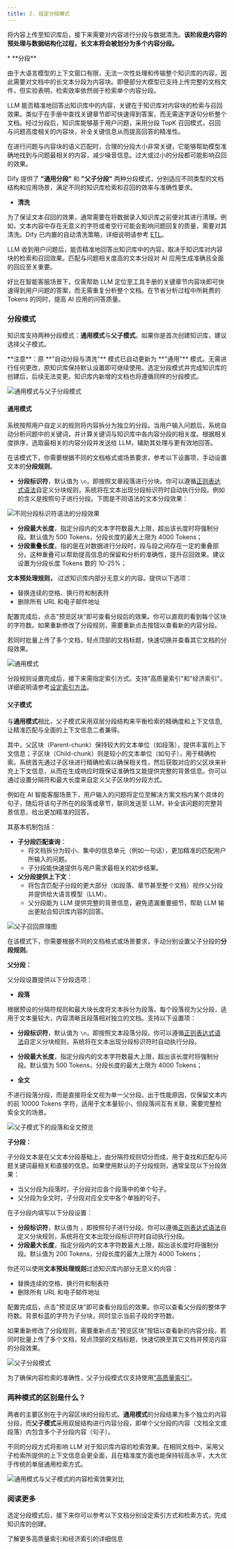 ```yaml
---
title: 2. 指定分段模式
---
```


将内容上传至知识库后，接下来需要对内容进行分段与数据清洗。**该阶段是内容的预处理与数据结构化过程，长文本将会被划分为多个内容分段。**


<Accordion title="什么是分段与清洗策略？">
* **分段**

由于大语言模型的上下文窗口有限，无法一次性处理和传输整个知识库的内容，因此需要对文档中的长文本分段为内容块。即便部分大模型已支持上传完整的文档文件，但实验表明，检索效率依然弱于检索单个内容分段。

LLM 能否精准地回答出知识库中的内容，关键在于知识库对内容块的检索与召回效果。类似于在手册中查找关键章节即可快速得到答案，而无需逐字逐句分析整个文档。经过分段后，知识库能够基于用户问题，采用分段 TopK 召回模式，召回与问题高度相关的内容块，补全关键信息从而提高回答的精准性。

在进行问题与内容块的语义匹配时，合理的分段大小非常关键，它能够帮助模型准确地找到与问题最相关的内容，减少噪音信息。过大或过小的分段都可能影响召回的效果。

Dify 提供了 **"通用分段"** 和 **"父子分段"** 两种分段模式，分别适应不同类型的文档结构和应用场景，满足不同的知识库检索和召回的效率与准确性要求。

* **清洗**

为了保证文本召回的效果，通常需要在将数据录入知识库之前便对其进行清理。例如，文本内容中存在无意义的字符或者空行可能会影响问题回复的质量，需要对其清洗。Dify 已内置的自动清洗策略，详细说明请参考 [ETL](/en/chunking-and-cleaning-text#etl)。
</Accordion>

LLM 收到用户问题后，能否精准地回答出知识库中的内容，取决于知识库对内容块的检索和召回效果。匹配与问题相关度高的文本分段对 AI 应用生成准确且全面的回应至关重要。

好比在智能客服场景下，仅需帮助 LLM 定位至工具手册的关键章节内容块即可快速得到用户问题的答案，而无需重复分析整个文档。在节省分析过程中所耗费的 Tokens 的同时，提高 AI 应用的问答质量。

### 分段模式

知识库支持两种分段模式：**通用模式**与**父子模式**。如果你是首次创建知识库，建议选择父子模式。

<Info>
**注意**：原 **"自动分段与清洗"** 模式已自动更新为 **"通用"** 模式。无需进行任何更改，原知识库保持默认设置即可继续使用。选定分段模式并完成知识库的创建后，后续无法变更。知识库内新增的文档也将遵循同样的分段模式。
</Info>

![通用模式与父子分段模式](https://assets-docs.dify.ai/2024/12/b3052a6aae6e4d0e5701dde3a859e326.png)

#### 通用模式

系统按照用户自定义的规则将内容拆分为独立的分段。当用户输入问题后，系统自动分析问题中的关键词，并计算关键词与知识库中各内容分段的相关度。根据相关度排序，选取最相关的内容分段并发送给 LLM，辅助其处理与更有效地回答。

在该模式下，你需要根据不同的文档格式或场景要求，参考以下设置项，手动设置文本的**分段规则**。

* **分段标识符**，默认值为 `\n`，即按照文章段落进行分块。你可以遵循[正则表达式语法](https://regexr.com/)自定义分块规则，系统将在文本出现分段标识符时自动执行分段。例如  的含义是按照句子进行分段。下图是不同语法的文本分段效果：

![不同分段标识符语法的分段效果](https://assets-docs.dify.ai/2024/12/2c19c1c1a0446c00e3c07d6f4c8968e4.png)

* **分段最大长度**，指定分段内的文本字符数最大上限，超出该长度时将强制分段。默认值为 500 Tokens，分段长度的最大上限为 4000 Tokens；
* **分段重叠长度**，指的是在对数据进行分段时，段与段之间存在一定的重叠部分。这种重叠可以帮助提高信息的保留和分析的准确性，提升召回效果。建议设置为分段长度 Tokens 数的 10-25%；

**文本预处理规则，** 过滤知识库内部分无意义的内容。提供以下选项：

* 替换连续的空格、换行符和制表符
* 删除所有 URL 和电子邮件地址

配置完成后，点击"预览区块"即可查看分段后的效果。你可以直观的看到每个区块的字符数。如果重新修改了分段规则，需要重新点击按钮以查看新的内容分段。

若同时批量上传了多个文档，轻点顶部的文档标题，快速切换并查看其它文档的分段效果。

![通用模式](https://assets-docs.dify.ai/2024/12/b3ec2ce860550563234ca22967abdd17.png)

分段规则设置完成后，接下来需指定索引方式。支持"高质量索引"和"经济索引"，详细说明请参考[设定索引方法](/en/setting-indexing-methods)。

#### **父子模式**

与**通用模式**相比，父子模式采用双层分段结构来平衡检索的精确度和上下文信息,让精准匹配与全面的上下文信息二者兼得。

其中，父区块（Parent-chunk）保持较大的文本单位（如段落），提供丰富的上下文信息；子区块（Child-chunk）则是较小的文本单位（如句子），用于精确检索。系统首先通过子区块进行精确检索以确保相关性，然后获取对应的父区块来补充上下文信息，从而在生成响应时既保证准确性又能提供完整的背景信息。你可以通过设置分隔符和最大长度来自定义父子区块的分段方式。

例如在 AI 智能客服场景下，用户输入的问题将定位至解决方案文档内某个具体的句子，随后将该句子所在的段落或章节，联同发送至 LLM，补全该问题的完整背景信息，给出更加精准的回答。

其基本机制包括：

* **子分段匹配查询**：
  * 将文档拆分为较小、集中的信息单元（例如一句话），更加精准的匹配用户所输入的问题。
  * 子分段能快速提供与用户需求最相关的初步结果。
* **父分段提供上下文**：
  * 将包含匹配子分段的更大部分（如段落、章节甚至整个文档）视作父分段并提供给大语言模型（LLM）。
  * 父分段能为 LLM 提供完整的背景信息，避免遗漏重要细节，帮助 LLM 输出更贴合知识库内容的回答。

![父子召回原理图](https://assets-docs.dify.ai/2024/12/3e6820c10bd7c5f6884930e3a14e7b66.png)

在该模式下，你需要根据不同的文档格式或场景要求，手动分别设置父子分段的**分段规则**。

**父分段：**

父分段设置提供以下分段选项：

* **段落**

根据预设的分隔符规则和最大块长度将文本拆分为段落。每个段落视为父分段，适用于文本量较大，内容清晰且段落相对独立的文档。支持以下设置项：

* **分段标识符**，默认值为 `\n`，即按照文本段落分段。你可以遵循[正则表达式语法](https://regexr.com/)自定义分块规则，系统将在文本出现分段标识符时自动执行分段。
* **分段最大长度**，指定分段内的文本字符数最大上限，超出该长度时将强制分段。默认值为 500 Tokens，分段长度的最大上限为 4000 Tokens；

* **全文**

不进行段落分段，而是直接将全文视为单一父分段。出于性能原因，仅保留文本内的前 10000 Tokens 字符，适用于文本量较小，但段落间互有关联，需要完整检索全文的场景。

![父子模式下的段落和全文预览](https://assets-docs.dify.ai/2024/12/e3814336710d445a99a9ded3d251622b.png)

**子分段：**

子分段文本是在父文本分段基础上，由分隔符规则切分而成，用于查找和匹配与问题关键词最相关和直接的信息。如果使用默认的子分段规则，通常呈现以下分段效果：

* 当父分段为段落时，子分段对应各个段落中的单个句子。
* 父分段为全文时，子分段对应全文中各个单独的句子。

在子分段内填写以下分段设置：

* **分段标识符**，默认值为 ，即按照句子进行分段。你可以遵循[正则表达式语法](https://regexr.com/)自定义分块规则，系统将在文本出现分段标识符时自动执行分段。
* **分段最大长度**，指定分段内的文本字符数最大上限，超出该长度时将强制分段。默认值为 200 Tokens，分段长度的最大上限为 4000 Tokens；

你还可以使用**文本预处理规则**过滤知识库内部分无意义的内容：

* 替换连续的空格、换行符和制表符
* 删除所有 URL 和电子邮件地址

配置完成后，点击"预览区块"即可查看分段后的效果。你可以查看父分段的整体字符数。背景标蓝的字符为子分块，同时显示当前子段的字符数。

如果重新修改了分段规则，需要重新点击"预览区块"按钮以查看新的内容分段。若同时批量上传了多个文档，轻点顶部的文档标题，快速切换至其它文档并预览内容的分段效果。

![父子分段模式](https://assets-docs.dify.ai/2024/12/af5c9a68f85120a6ea687bf93ecfb80a.png)

为了确保内容检索的准确性，父子分段模式仅支持使用["高质量索引"](/en/chunking-and-cleaning-text#gao-zhi-liang-suo-yin)。

### 两种模式的区别是什么？

两者的主要区别在于内容区块的分段形式。**通用模式**的分段结果为多个独立的内容分段，而**父子模式**采用双层结构进行内容分段，即单个父分段的内容（文档全文或段落）内包含多个子分段内容（句子）。

不同的分段方式将影响 LLM 对于知识库内容的检索效果。在相同文档中，采用父子检索所提供的上下文信息会更全面，且在精准度方面也能保持较高水平，大大优于传统的单层通用检索方式。

![通用模式与父子模式的内容检索效果对比](https://assets-docs.dify.ai/2024/12/0b614c6a07c6ea2151fe17d85ce6a1d1.png)

### 阅读更多

选定分段模式后，接下来你可以参考以下文档分别设定索引方式和检索方式，完成知识库的创建。

<Card title="设定索引方法" icon="link" href="setting-indexing-methods.md">
  了解更多高质量索引和经济索引的详细信息
</Card>
